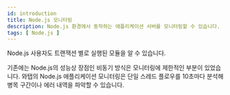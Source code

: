 ```yaml
---
id: introduction
title: Node.js 모니터링
description: Node.js 환경에서 동작하는 애플리케이션 서버를 모니터링할 수 있습니다.
tags: [ Node.js ]
---
```



Node.js 사용자도 트랜잭션 별로 실행된 모듈을 알 수 있습니다.

기존에는 Node.js의 성능상 장점인 비동기 방식은 모니터링에 제한적인 부분이 있었습니다. 와탭의 Node.js 애플리케이션 모니터링은 단일 스레드 플로우를 10초마다 분석해 병목 구간이나 에러 내역을 파악할 수 있습니다.


<Apmcommonintro />  